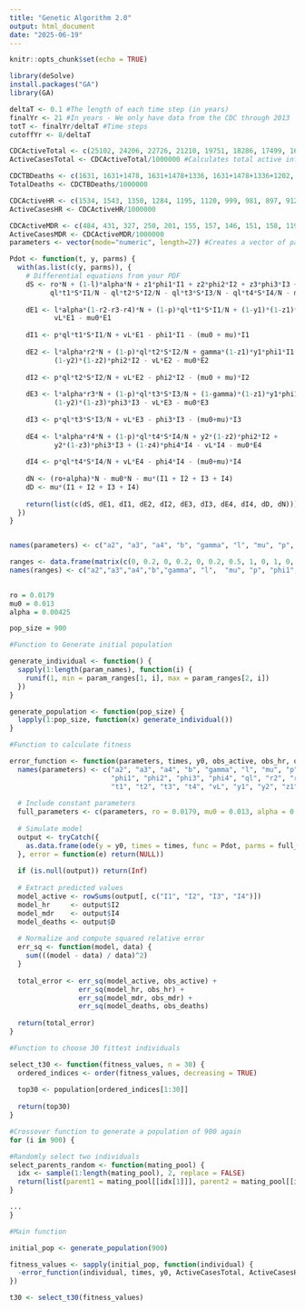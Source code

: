 ```yaml
---
title: "Genetic Algorithm 2.0"
output: html_document
date: "2025-06-19"
---
```


```r
knitr::opts_chunk$set(echo = TRUE)

library(deSolve)
install.packages("GA")
library(GA)
```

```r
deltaT <- 0.1 #The length of each time step (in years) 
finalYr <- 21 #In years - We only have data from the CDC through 2013
totT <- finalYr/deltaT #Time steps
cutoffYr <- 8/deltaT

CDCActiveTotal <- c(25102, 24206, 22726, 21210, 19751, 18286, 17499, 16308, 15945, 15055, 14835, 14499, 14063, 13728, 13282, 12895, 11523, 11161, 10510, 9941, 9565) #CDC Reported Tuberculosis 2013 - Table 2
ActiveCasesTotal <- CDCActiveTotal/1000000 #Calculates total active infections from the CDC data

CDCTBDeaths <- c(1631, 1631+1478, 1631+1478+1336, 1631+1478+1336+1202, 1631+1478+1336+1202+1166, 1631+1478+1336+1202+1166+1112, 1631+1478+1336+1202+1166+1112+930, 1631+1478+1336+1202+1166+1112+930+776, 1631+1478+1336+1202+1166+1112+930+776+764, 1631+1478+1336+1202+1166+1112+930+776+764+784, 1631+1478+1336+1202+1166+1112+930+776+764+784+711, 1631+1478+1336+1202+1166+1112+930+776+764+784+711+662, 1631+1478+1336+1202+1166+1112+930+776+764+784+711+662+648, 1631+1478+1336+1202+1166+1112+930+776+764+784+711+662+648+644, 1631+1478+1336+1202+1166+1112+930+776+764+784+711+662+648+644+554, 1631+1478+1336+1202+1166+1112+930+776+764+784+711+662+648+644+554+590, 1631+1478+1336+1202+1166+1112+930+776+764+784+711+662+648+644+554+590+529, 1631+1478+1336+1202+1166+1112+930+776+764+784+711+662+648+644+554+590+529+569, 1631+1478+1336+1202+1166+1112+930+776+764+784+711+662+648+644+554+590+529+569+536, 1631+1478+1336+1202+1166+1112+930+776+764+784+711+662+648+644+554+590+529+569+536+510, 1631+1478+1336+1202+1166+1112+930+776+764+784+711+662+648+644+554+590+529+569+536+510+555) #CDC Reported Tuberculosis 2013 - Table 1
TotalDeaths <- CDCTBDeaths/1000000

CDCActiveHR <- c(1534, 1543, 1350, 1284, 1195, 1120, 999, 981, 897, 912, 903, 872, 842, 845, 798, 835, 762, 699, 753, 683, 668) #CDC Reported Tuberculosis 2013 - Table 8
ActiveCasesHR <- CDCActiveHR/1000000

CDCActiveMDR <- c(484, 431, 327, 250, 201, 155, 157, 146, 151, 158, 119, 128, 125, 124, 124, 107, 114, 105, 127, 86, 96) #CDC Reported Tuberculosis 2013 - Table 9
ActiveCasesMDR <- CDCActiveMDR/1000000
parameters <- vector(mode="numeric", length=27) #Creates a vector of parameters with the values set to 0 to start

Pdot <- function(t, y, parms) {
  with(as.list(c(y, parms)), {
    # Differential equations from your PDF
    dS <- ro*N + (1-l)*alpha*N + z1*phi1*I1 + z2*phi2*I2 + z3*phi3*I3 + z4*phi4*I4 - 
          ql*t1*S*I1/N - ql*t2*S*I2/N - ql*t3*S*I3/N - ql*t4*S*I4/N - mu0*S
    
    dE1 <- l*alpha*(1-r2-r3-r4)*N + (1-p)*ql*t1*S*I1/N + (1-y1)*(1-z1)*phi1*I1 - 
           vL*E1 - mu0*E1
    
    dI1 <- p*ql*t1*S*I1/N + vL*E1 - phi1*I1 - (mu0 + mu)*I1
    
    dE2 <- l*alpha*r2*N + (1-p)*ql*t2*S*I2/N + gamma*(1-z1)*y1*phi1*I1 + 
           (1-y2)*(1-z2)*phi2*I2 - vL*E2 - mu0*E2
    
    dI2 <- p*ql*t2*S*I2/N + vL*E2 - phi2*I2 - (mu0 + mu)*I2
    
    dE3 <- l*alpha*r3*N + (1-p)*ql*t3*S*I3/N + (1-gamma)*(1-z1)*y1*phi1*I1 + 
           (1-y2)*(1-z3)*phi3*I3 - vL*E3 - mu0*E3
    
    dI3 <- p*ql*t3*S*I3/N + vL*E3 - phi3*I3 - (mu0+mu)*I3
    
    dE4 <- l*alpha*r4*N + (1-p)*ql*t4*S*I4/N + y2*(1-z2)*phi2*I2 + 
           y2*(1-z3)*phi3*I3 + (1-z4)*phi4*I4 - vL*I4 - mu0*E4
    
    dI4 <- p*ql*t4*S*I4/N + vL*E4 - phi4*I4 - (mu0+mu)*I4
    
    dN <- (ro+alpha)*N - mu0*N - mu*(I1 + I2 + I3 + I4)
    dD <- mu*(I1 + I2 + I3 + I4)
    
    return(list(c(dS, dE1, dI1, dE2, dI2, dE3, dI3, dE4, dI4, dD, dN)))
  })
}


names(parameters) <- c("a2", "a3", "a4", "b", "gamma", "l", "mu", "p", "phi1", "phi2", "phi3", "phi4", "ql", "r2", "r3", "r4", "t1", "t2", "t3", "t4", "vL", "y1", "y2", "z1", "z2", "z3", "z4")

ranges <- data.frame(matrix(c(0, 0.2, 0, 0.2, 0, 0.2, 0.5, 1, 0, 1, 0, 0.3, 0, 0.5, 0, 0.3, 0.6, 0.9, 0.5, 0.9, 0.3, 0.9, 0.3, 0.5, 0, 30, 0, 0.2, 0, 0.2, 0, 0.2, 0, 0.1, 0, 0.1, 0, 0.1, 0, 0.1, 0, 0.01, 0, 1, 0, 1, 0.6, 0.9, 0.5, 0.9, 0.5, 0.9, 0.1, 0.8),nrow=2, ncol=length(parameters))) #Creates a matrix of the minima and maxima for all parameters
names(ranges) <- c("a2","a3","a4","b","gamma", "l",  "mu", "p", "phi1","phi2","phi3","phi4", "ql","r2","r3", "r4", "t1","t2","t3","t4", "vL","y1","y2","z1", "z2", "z3","z4")
 

ro = 0.0179
mu0 = 0.013
alpha = 0.00425
```


```r
pop_size = 900

#Function to Generate initial population

generate_individual <- function() {
  sapply(1:length(param_names), function(i) {
    runif(1, min = param_ranges[1, i], max = param_ranges[2, i])
  })
}

generate_population <- function(pop_size) {
  lapply(1:pop_size, function(x) generate_individual())
}
```

```r
#Function to calculate fitness

error_function <- function(parameters, times, y0, obs_active, obs_hr, obs_mdr, obs_deaths) {
  names(parameters) <- c("a2", "a3", "a4", "b", "gamma", "l", "mu", "p", 
                         "phi1", "phi2", "phi3", "phi4", "ql", "r2", "r3", "r4", 
                         "t1", "t2", "t3", "t4", "vL", "y1", "y2", "z1", "z2", "z3", "z4")
  
  # Include constant parameters
  full_parameters <- c(parameters, ro = 0.0179, mu0 = 0.013, alpha = 0.00425)
  
  # Simulate model
  output <- tryCatch({
    as.data.frame(ode(y = y0, times = times, func = Pdot, parms = full_parameters))
  }, error = function(e) return(NULL))
  
  if (is.null(output)) return(Inf)
  
  # Extract predicted values
  model_active <- rowSums(output[, c("I1", "I2", "I3", "I4")])
  model_hr     <- output$I2
  model_mdr    <- output$I4
  model_deaths <- output$D
  
  # Normalize and compute squared relative error
  err_sq <- function(model, data) {
    sum(((model - data) / data)^2)
  }
  
  total_error <- err_sq(model_active, obs_active) + 
                 err_sq(model_hr, obs_hr) +
                 err_sq(model_mdr, obs_mdr) +
                 err_sq(model_deaths, obs_deaths)
  
  return(total_error)
}

```
 
```r
#Function to choose 30 fittest individuals

select_t30 <- function(fitness_values, n = 30) {
  ordered_indices <- order(fitness_values, decreasing = TRUE)
  
  top30 <- population[ordered_indices[1:30]]
  
  return(top30)
}
```

```r
#Crossover function to generate a population of 900 again
for (i in 900) {

#Randomly select two individuals
select_parents_random <- function(mating_pool) {
  idx <- sample(1:length(mating_pool), 2, replace = FALSE)
  return(list(parent1 = mating_pool[[idx[1]]], parent2 = mating_pool[[idx[2]]]))
}

...
}

```

```r
#Main function

initial_pop <- generate_population(900)

fitness_values <- sapply(initial_pop, function(individual) {
  -error_function(individual, times, y0, ActiveCasesTotal, ActiveCasesHR, ActiveCasesMDR, TotalDeaths)
})

t30 <- select_t30(fitness_values)
```

